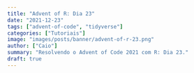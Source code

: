 ```yaml
---
title: "Advent of R: Dia 23"
date: "2021-12-23"
tags: ["advent-of-code", "tidyverse"]
categories: ["Tutoriais"]
image: "images/posts/banner/advent-of-r-23.png"
author: ["Caio"]
summary: "Resolvendo o Advent of Code 2021 com R: Dia 23."
draft: true
---
```

